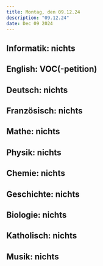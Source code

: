 ```yaml
---
title: Montag, den 09.12.24
description: "09.12.24"
date: Dec 09 2024
---
```


## Informatik: nichts
## English: VOC(-petition)
## Deutsch: nichts
## Französisch: nichts
## Mathe: nichts
## Physik: nichts
## Chemie: nichts
## Geschichte: nichts
## Biologie: nichts
## Katholisch: nichts
## Musik: nichts